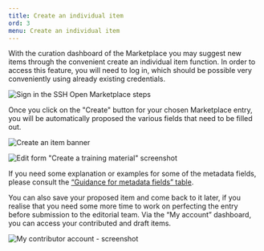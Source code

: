 ```yaml
---
title: Create an individual item
ord: 3
menu: Create an individual item
---
```


With the curation dashboard of the Marketplace you may suggest new items through the convenient
create an individual item function. In order to access this feature, you will need to log in, which
should be possible very conveniently using already existing credentials.

![Sign in the SSH Open Marketplace steps](/assets/images/screenshot-2022-01-13-at-17.04.34.png "Sign in the SSH Open Marketplace steps")

Once you click on the "Create" button for your chosen Marketplace entry, you will be automatically
proposed the various fields that need to be filled out.

![Create an item banner](/assets/images/create_mp.png "Create an item banner")

![Edit form "Create a training material" screenshot](/assets/images/screenshot-2022-01-13-at-17.08.39.png "Edit form 'Create a training material' - screenshot")

If you need some explanation or examples for some of the metadata fields, please consult the
[“Guidance for metadata fields” table](/contribute/metadata-guidelines).

You can also save your proposed item and come back to it later, if you realise that you need some
more time to work on perfecting the entry before submission to the editorial team. Via the “My
account” dashboard, you can access your contributed and draft items.

![My contributor account - screenshot](/assets/images/my_account_contrib.png "My contributor account - screenshot")
